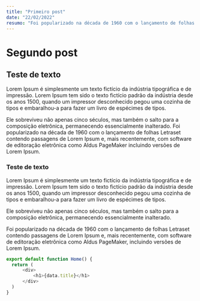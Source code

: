 ```yaml
---
title: "Primeiro post"
date: "22/02/2022"
resumo: "Foi popularizado na década de 1960 com o lançamento de folhas Letraset"
---
```


# Segundo post 

## Teste de texto

Lorem Ipsum é simplesmente um texto fictício da indústria tipográfica e de 
impressão. Lorem Ipsum tem sido o texto fictício padrão
da indústria desde os anos 1500, quando um impressor desconhecido pegou uma 
cozinha de tipos e embaralhou-a para fazer um livro de espécimes de tipos. 

Ele sobreviveu não apenas cinco séculos, mas também o salto para a composição 
eletrônica, permanecendo essencialmente inalterado. Foi popularizado na década 
de 1960 com o lançamento de folhas Letraset contendo passagens de Lorem Ipsum e, 
mais recentemente, com software de editoração eletrônica como Aldus PageMaker 
incluindo versões de Lorem Ipsum.

### Teste de texto

Lorem Ipsum é simplesmente um texto fictício da indústria tipográfica e de impressão.
Lorem Ipsum tem sido o texto fictício padrão da indústria desde os anos 1500, quando
um impressor desconhecido pegou uma cozinha de tipos e embaralhou-a para fazer um 
livro de espécimes de tipos. 

Ele sobreviveu não apenas cinco séculos, mas também o
salto para a composição eletrônica, permanecendo essencialmente inalterado. 

Foi popularizado na década de 1960 com o lançamento de folhas Letraset contendo 
passagens de Lorem Ipsum e, mais recentemente, com software de editoração eletrônica 
como Aldus PageMaker, incluindo versões de Lorem Ipsum.

```js
export default function Home() {
  return (
      <div>
          <h1>{data.title}</h1>
      </div>
  )
}
```